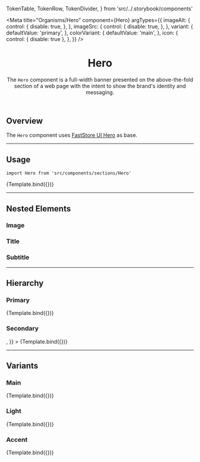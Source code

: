   TokenTable,
  TokenRow,
  TokenDivider,
} from 'src/../.storybook/components'


<Meta
  title="Organisms/Hero"
  component={Hero}
  argTypes={{
    imageAlt: {
      control: {
        disable: true,
      },
    },
    imageSrc: {
      control: {
        disable: true,
      },
    },
    variant: {
      defaultValue: 'primary',
    },
    colorVariant: {
      defaultValue: 'main',
    },
    icon: {
      control: { disable: true },
    },
  }}
/>


<header>

# Hero

The `Hero` component is a full-width banner presented on the above-the-fold section of a web page with the intent to show the brand's identity and messaging.

</header>

## Overview

The `Hero` component uses [FastStore UI Hero](https://www.faststore.dev/reference/ui/organisms/Hero) as base.

---

## Usage

`import Hero from 'src/components/sections/Hero'`

<Canvas>
  <Story
    name="usage"
    args={{
      title: 'Explore more about our amazing products',
      subtitle: 'All the amazing products from the brands we partner with.',
      imageSrc:
        'https://storeframework.vtexassets.com/arquivos/ids/190897/Photo.jpg',
      imageAlt: 'Quest 2 Controller on a table',
      link: '/',
      linkText: 'See more',
    }}
  >
    {Template.bind({})}
  </Story>
</Canvas>

<ArgsTable story="usage" />

<TokenTable>
  <TokenRow token="--fs-hero-text-size" value="var(--fs-text-size-lead)" />
  <TokenRow token="--fs-hero-text-line-height" value="1.33" />
</TokenTable>

---

## Nested Elements

### Image

<TokenTable>
  <TokenRow token="--fs-hero-image-border-radius" value="0" />
</TokenTable>

### Title

<TokenTable>
  <TokenRow
    token="--fs-hero-title-padding"
    value="var(--fs-spacing-5) 0 var(--fs-spacing-6)"
  />
  <TokenRow
    token="--fs-hero-title-weight"
    value="var(--fs-text-weight-black)"
  />
  <TokenRow token="--fs-hero-title-line-height" value="1.1" />
</TokenTable>

### Subtitle

<TokenTable>
  <TokenRow
    token="--fs-hero-subtitle-margin-top-mobile"
    value="var(--fs-spacing-2)"
  />
  <TokenRow
    token="--fs-hero-subtitle-margin-top-tablet"
    value="var(--fs-spacing-4)"
  />
  <TokenRow token="--fs-hero-subtitle-size" value="var(--fs-hero-text-size)" />
  <TokenRow
    token="--fs-hero-subtitle-line-height"
    value="var(--fs-hero-text-line-height)"
  />
</TokenTable>

---

## Hierarchy

### Primary

<Canvas>
  <Story
    name="primary"
    args={{
      variant: 'primary',
      title: 'Explore more about our amazing products',
      subtitle: 'All the amazing products from the brands we partner with.',
      imageSrc:
        'https://storeframework.vtexassets.com/arquivos/ids/190897/Photo.jpg',
      imageAlt: 'Quest 2 Controller on a table',
    }}
  >
    {Template.bind({})}
  </Story>
</Canvas>

<TokenTable>
  <TokenRow token="--fs-hero-primary-image-height-mobile" value="15rem" />
  <TokenRow token="--fs-hero-primary-image-height-desktop" value="29rem" />
  <TokenRow
    token="--fs-hero-primary-title-size"
    value="var(--fs-text-size-title-huge)"
  />
</TokenTable>

### Secondary

<Canvas>
  <Story
    name="secondary"
    args={{
      variant: 'secondary',
      title: 'Explore more about our amazing products',
      subtitle: 'All the amazing products from the brands we partner with.',
      imageSrc:
        'https://storeframework.vtexassets.com/arquivos/ids/190897/Photo.jpg',
      imageAlt: 'Quest 2 Controller on a table',
      icon: <Icon name="House" width="40" height="40" />,
    }}
  >
    {Template.bind({})}
  </Story>
</Canvas>

<TokenTable>
  <TokenRow token="--fs-hero-secondary-image-height-mobile" value="11.25rem" />
  <TokenRow
    token="--fs-hero-secondary-image-height-desktop"
    value="14.188rem"
  />
  <TokenRow
    token="--fs-hero-secondary-title-size"
    value="var(--fs-text-size-title-page)"
  />
</TokenTable>

---

## Variants

### Main

<Canvas>
  <Story
    name="main"
    args={{
      colorVariant: 'main',
      title: 'Explore more about our amazing products',
      subtitle: 'All the amazing products from the brands we partner with.',
      imageSrc:
        'https://storeframework.vtexassets.com/arquivos/ids/190897/Photo.jpg',
      imageAlt: 'Quest 2 Controller on a table',
    }}
  >
    {Template.bind({})}
  </Story>
</Canvas>

<TokenTable>
  <TokenRow
    token="--fs-hero-main-bkg-color"
    value="var(--fs-color-primary-bkg)"
    isColor
  />
  <TokenRow
    token="--fs-hero-main-text-color"
    value="var(--fs-color-primary-text)"
    isColor
  />
</TokenTable>

### Light

<Canvas>
  <Story
    name="light"
    args={{
      colorVariant: 'light',
      title: 'Explore more about our amazing products',
      subtitle: 'All the amazing products from the brands we partner with.',
      imageSrc:
        'https://storeframework.vtexassets.com/arquivos/ids/190897/Photo.jpg',
      imageAlt: 'Quest 2 Controller on a table',
    }}
  >
    {Template.bind({})}
  </Story>
</Canvas>

<TokenTable>
  <TokenRow
    token="--fs-hero-light-bkg-color"
    value="var(--fs-color-secondary-bkg-light)"
    isColor
  />
  <TokenRow
    token="--fs-hero-light-text-color"
    value="var(--fs-color-text-display)"
    isColor
  />
</TokenTable>

### Accent

<Canvas>
  <Story
    name="accent"
    args={{
      colorVariant: 'accent',
      title: 'Explore more about our amazing products',
      subtitle: 'All the amazing products from the brands we partner with.',
      imageSrc:
        'https://storeframework.vtexassets.com/arquivos/ids/190897/Photo.jpg',
      imageAlt: 'Quest 2 Controller on a table',
    }}
  >
    {Template.bind({})}
  </Story>
</Canvas>

<TokenTable>
  <TokenRow
    token="--fs-hero-accent-bkg-color"
    value="var(--fs-color-highlighted-bkg)"
    isColor
  />
  <TokenRow
    token="--fs-hero-accent-text-color"
    value="var(--fs-hero-light-text-color)"
    globalValue="var(--fs-color-text-display)"
    isColor
  />
</TokenTable>
